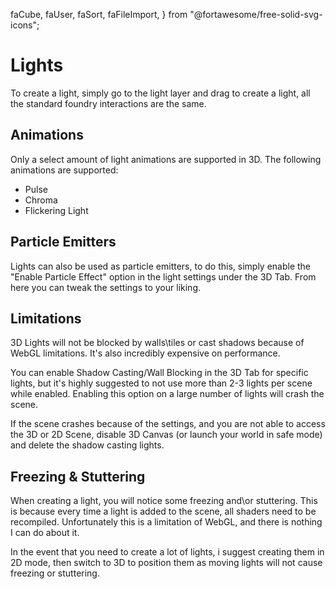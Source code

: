   faCube,
  faUser,
  faSort,
  faFileImport,
} from "@fortawesome/free-solid-svg-icons";

# Lights

To create a light, simply go to the light layer and drag to create a light, all the standard foundry interactions are the same.

## Animations

Only a select amount of light animations are supported in 3D.
The following animations are supported:

- Pulse
- Chroma
- Flickering Light

## Particle Emitters

Lights can also be used as particle emitters, to do this, simply enable the "Enable Particle Effect" option in the light settings under the 3D Tab.
From here you can tweak the settings to your liking.

## Limitations

<Callout type="warning" emoji="⚠️">
3D Lights will not be blocked by walls\tiles or cast shadows because of WebGL limitations. It's also incredibly expensive on performance.
</Callout>

You can enable Shadow Casting/Wall Blocking in the 3D Tab for specific lights, but it's highly suggested to not use more than 2-3 lights per scene while enabled. Enabling this option on a large number of lights
will crash the scene.

If the scene crashes because of the settings, and you are not able to access the 3D or 2D Scene, disable 3D Canvas (or launch your world in safe mode) and delete the shadow casting lights.

## Freezing & Stuttering

When creating a light, you will notice some freezing and\or stuttering. This is because every time a light is added to the scene, all shaders need to be recompiled.
Unfortunately this is a limitation of WebGL, and there is nothing I can do about it.

In the event that you need to create a lot of lights, i suggest creating them in 2D mode, then switch to 3D to position them as moving lights will not cause freezing or stuttering.